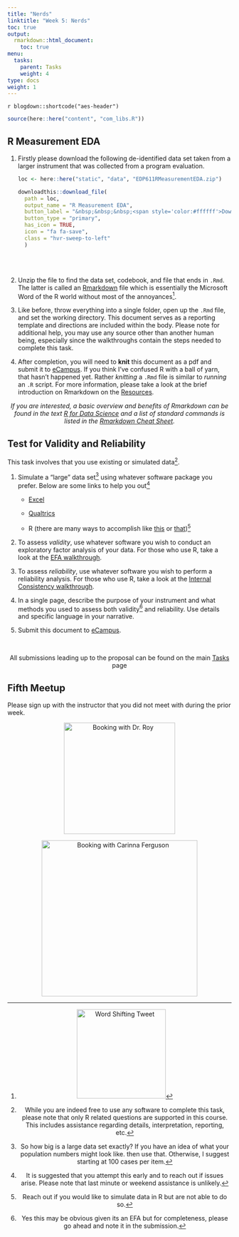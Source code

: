 ```yaml
---
title: "Nerds"
linktitle: "Week 5: Nerds"
toc: true
output:
  rmarkdown::html_document:
    toc: true
menu:
  tasks:
    parent: Tasks
    weight: 4
type: docs
weight: 1
---
```


`r blogdown::shortcode("aes-header")`

<style>
.article-style img, 
.article-style video {
  margin-left: 0;
  margin-right: auto;
  margin-top: 0rem;
  margin-bottom: 1rem;
  vertical-align: text-top;
  padding: 0;
  bottom: 0px;
  display: inline;
}
</style>

```r
source(here::here("content", "com_libs.R"))
```

## R Measurement EDA

1. Firstly please download the following de-identified data set taken from a larger instrument that was collected from a program evaluation. 

    ```r
    loc <- here::here("static", "data", "EDP611RMeasurementEDA.zip")

    downloadthis::download_file(
      path = loc,
      output_name = "R Measurement EDA",
      button_label = "&nbsp;&nbsp;&nbsp;<span style='color:#ffffff'>Download</span>",
      button_type = "primary",
      has_icon = TRUE,
      icon = "fa fa-save",
      class = "hvr-sweep-to-left"
      )
    ```
<br>
<br>
2. Unzip the file to find the data set, codebook, and file that ends in `.Rmd`. The latter is called an [Rmarkdown](https://rmarkdown.rstudio.com/){target="_blank"} file which is essentially the Microsoft Word of the R world without most of the annoyances[^annoyance].

3. Like before, throw everything into a single folder, open up the `.Rmd` file, and set the working directory. This document serves as a reporting template and directions are included within the body. Please note for additional help, you may use any source other than another human being, especially since the walkthroughs contain the steps needed to complete this task. 

4. After completion, you will need to **knit** this document as a pdf and submit it to [eCampus]("https://ecampus.wvu.edu/"){target="_blank"}. If you think I've confused R with a ball of yarn, that hasn't happened yet. Rather *knitting* a `.Rmd` file is similar to *running* an `.R` script. For more information, please take a look at the brief introduction on Rmarkdown on the [Resources](/resources/rmarkdown/){target="_blank"}. 

<center>
<i>If you are interested, a basic overview and benefits of Rmarkdown can be found in the text [R for Data Science](https://r4ds.had.co.nz/r-markdown.html){target="_blank"} and a list of standard commands is listed in the [Rmarkdown Cheat Sheet](https://www.rstudio.com/wp-content/uploads/2015/02/rmarkdown-cheatsheet.pdf){target="_blank"}.</i>
</center>

## Test for Validity and Reliability

This task involves that you use existing or simulated data[^support].

1. Simulate a "large" data set[^simulation] using whatever software package you prefer. Below are some links to help you out[^reach]

    * [Excel](https://support.microsoft.com/en-us/office/randbetween-function-4cc7f0d1-87dc-4eb7-987f-a469ab381685){target="_blank"}

    * [Qualtrics](https://www.qualtrics.com/support/survey-platform/survey-module/survey-tools/generating-test-responses/){target="_blank"}

    * R (there are many ways to accomplish like [this](https://www.crumplab.com/programmingforpsych/simulating-and-analyzing-data-in-r.html){target="_blank"} or [that](https://github.com/markolalovic/responsesR))[^out]

2. To assess *validity*, use whatever software you wish to conduct an exploratory factor analysis of your data. For those who use R, take a look at the [EFA walkthrough](/walkthroughs/04-walkthrough/#method-explanatory-factor-analysis).

3. To assess *reliability*, use whatever software you wish to perform a reliability analysis. For those who use R, take a look at the [Internal Consistency walkthrough](/walkthroughs/03-walkthrough/#computing-the-internal-consistency).

4. In a single page, describe the purpose of your instrument and what methods you used to assess both validity[^efa] and reliability. Use details and specific language in your narrative.

5. Submit this document to <a target="_blank" href="https://ecampus.wvu.edu/">eCampus</a>.

<br />

<center>
<p id="rounded_corners">
All submissions leading up to the proposal can be found on the main <a href="/tasks/#proposal">Tasks</a> page
<p>
</center>

[^annoyance]: <img src='/img/tweets/annoyword.png' alt='Word Shifting Tweet' width='200'>

[^simulation]: So how big is a large data set exactly? If you have an idea of what your population numbers might look like. then use that. Otherwise, I suggest starting at 100 cases per item.

[^reach]: It is suggested that you attempt this early and to reach out if issues arise. Please note that last minute or weekend assistance is unlikely.

[^efa]: Yes this may be obvious given its an EFA but for completeness, please go ahead and note it in the submission.

[^out]: Reach out if you would like to simulate data in R but are not able to do so. 

[^support]: While you are indeed free to use any software to complete this task, please note that only R related questions are supported in this course. This includes assistance regarding details, interpretation, reporting, etc.

## Fifth Meetup

Please sign up with the instructor that you did not meet with during the prior week.

<center>
<div class="evener">

<div class="stripe">
<a href='https://calendly.com/nopiecharts/short15' target="_blank"><img src='/logos/calendar-dr-roy.png' alt='Booking with Dr. Roy' width='250'></a>
</div>

<div class="stripe">
<a href='https://calendly.com/carinna-ferguson/611' target="_blank"><img src='/logos/calendar-cari.png' alt='Booking with Carinna Ferguson' width='350'></a>
</div>
</div>
